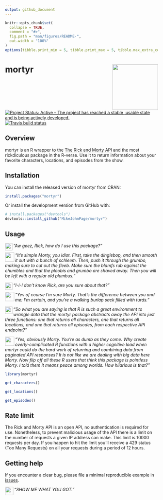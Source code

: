 ```yaml
---
output: github_document
---
```


<!-- README.md is generated from README.Rmd. Please edit that file -->

```r
knitr::opts_chunk$set(
  collapse = TRUE,
  comment = "#>",
  fig.path = "man/figures/README-",
  out.width = "100%"
)
options(tibble.print_min = 5, tibble.print_max = 5, tibble.max_extra_cols = 0)
```

# mortyr <img src='man/figures/logo.png' align="right" height="150" /></a>

<!-- badges: start -->
[![Project Status: Active – The project has reached a stable, usable state and is being actively developed.](http://www.repostatus.org/badges/latest/active.svg)](http://www.repostatus.org/#active)
[![Travis build status](https://travis-ci.org/MikeJohnPage/mortyr.svg?branch=master)](https://travis-ci.org/MikeJohnPage/mortyr)
<!-- badges: end -->

## Overview

mortyr is an R wrapper to the [The Rick and Morty API](https://rickandmortyapi.com/)
and the most rickdiculous package in the R-verse. Use it to return information
about your favorite characters, locations, and episodes from the show.

## Installation

You can install the released version of mortyr from CRAN:

```r
install.packages("mortyr")
```

Or install the development version from GitHub with:

``` r
# install.packages("devtools")
devtools::install_github("MikeJohnPage/mortyr")
```
## Usage

<img src='man/figures/morty.png' align="left" height="24" /></a> _"Aw geez, Rick, how do I use this package?"_

<img src='man/figures/rick.png' align="left" height="30" /></a> _"It's simple Morty, you idiot. First, take the dinglebop, and then smooth it out with a bunch of schleem. Then, push it through the grumbo, making sure to cut out the fleeb. Make sure the blamfs rub against the chumbles and that the ploobis and grumbo are shaved away. Then you will be left with a regular old plumbus."_  

<img src='man/figures/morty.png' align="left" height="24" /></a> _"I-I-I don't know Rick, are you sure about that?"_

<img src='man/figures/rick.png' align="left" height="30" /></a> _"Yes of course I'm sure Morty. That's the difference between you and me: I'm certain, and you're a walking burlap sack filled with turds."_

<img src='man/figures/morty.png' align="left" height="24" /></a> _"So what you are saying is that R is such a great environment to wrangle data that the mortyr package abstracts away the API into just three functions: one that returns all characters, one that returns all locations, and one that returns all episodes, from each respective API endpoint?"_

<img src='man/figures/rick.png' align="left" height="30" /></a> _"Yes, obviously Morty. You're as dumb as they come. Why create overly-complicated R functions with a higher cognitive load when mortyr could do the hard work of returning and combining data from paginated API responses? It is not like we are dealing with big data here Morty. Now flip off all these R users that think this package is pointless Morty. I told them it means peace among worlds. How hilarious is that?"_

```r
library(mortyr)

get_characters()

get_locations()

get_episodes()
```

## Rate limit

The Rick and Morty API is an open API, no authentication is required for use. Nonetheless, to prevent malicious usage of the API there is a limit on the number of requests a given IP address can make. This limit is 10000 requests per day. If you happen to hit the limit you'll receive a 429 status (Too Many Requests) on all your requests during a period of 12 hours.

## Getting help

If you encounter a clear bug, please file a minimal reproducible example in [issues](https://github.com/MikeJohnPage/mortyr/issues).

<img src='man/figures/show-me-what-you-got.png' align="left" height="27" /></a> _"SHOW ME WHAT YOU GOT."_
